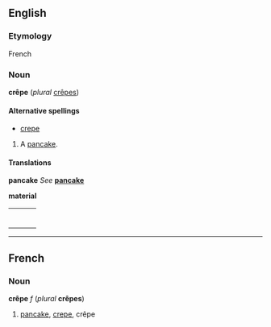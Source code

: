 ==English==
===Etymology===
French

=== Noun ===
'''crêpe''' (''plural'' [[crêpes]])

====Alternative spellings====
*[[crepe]]

#A [[pancake]].
<!--add definition meaning "material" here-->

==== Translations ====
'''pancake'''
''See'' '''[[pancake]]'''

'''material'''
{| border=0  width=100%
|-
|bgcolor="#FFFFE0" valign=top width=48%|
{|
<!--Put translations for languages from A to I here-->
|}
| width=1% |
|bgcolor="#FFFFE0" valign=top width=48%|
{|
<!--Put translations for languages from J to Z here-->
|}
|}

----
==French==
===Noun===
'''crêpe''' ''f'' (''plural'' '''crêpes''')

#[[pancake]], [[crepe]], crêpe